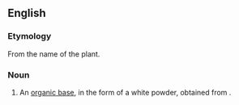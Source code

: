 ==English==

===Etymology===
From the name of the plant.

===Noun===
{{en-noun|-}}

# {{lb|en|organic compound}} An [[organic base]], in the form of a white powder, obtained from {{taxlink|Aconitum lycoctonum|species|noshow=1}}.